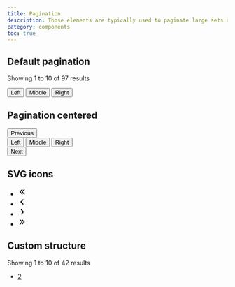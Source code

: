 ```yaml
---
title: Pagination
description: Those elements are typically used to paginate large sets of data divided into smaller parts called pages.
category: components
toc: true
---
```


## Default pagination

<Snippet lang="html">
  <nav class="pagination" aria-label="Pagination" 
    style="--xii-pagination-grid-template-columns: 1fr 1fr">
    <div class="left">
        <p>Showing 1 to 10 of 97 results</p>
    </div>
    <div class="right">
        <div class="btn-group separated" role="group" aria-label="Basic example">
          <button type="button" class="btn">Left</button>
          <button type="button" class="btn">Middle</button>
          <button type="button" class="btn">Right</button>
        </div>
    </div>
  </nav>
</Snippet>

## Pagination centered

<Snippet lang="html">
  <nav class="pagination" aria-label="Pagination" 
    style="--xii-pagination-grid-template-columns: 100px 1fr 100px">
    <div class="left">
      <button class="btn">Previous</button>
    </div>
    <div class="center">
      <div class="btn-group separated" role="group" aria-label="Basic example">
        <button type="button" class="btn">Left</button>
        <button type="button" class="btn">Middle</button>
        <button type="button" class="btn">Right</button>
      </div>
    </div>
    <div class="right">
      <button class="btn">Next</button>
    </div>
  </nav>
</Snippet>


## SVG icons

<Snippet>
  <nav aria-label="Page navigation">
      <ul class="pagination">
         <li class="item">
              <a href="#" class="link">
                  <svg viewBox="0 0 20 20" focusable="false" aria-hidden="true" width="20" height="20">
                      <g>
                          <path d="m9.979802,16a0.997,0.997 0 0 1 -0.707,-0.293l-5,-5a0.999,0.999 0 0 1 0,-1.414l5,-5a0.999,0.999 0 1 1 1.414,1.414l-4.293,4.293l4.293,4.293a0.999,0.999 0 0 1 -0.707,1.707z"></path>
                          <path d="m14.681362,16a0.997,0.997 0 0 1 -0.707,-0.293l-5,-5a0.999,0.999 0 0 1 0,-1.414l5,-5a0.999,0.999 0 1 1 1.414,1.414l-4.293,4.293l4.293,4.293a0.999,0.999 0 0 1 -0.707,1.707z"></path>
                      </g>
                  </svg>
              </a>
         </li>
         <li class="item">
              <a href="#" class="link">
                  <svg viewBox="0 0 20 20" focusable="false" aria-hidden="true" width="20" height="20">
                      <path d="M12 16a.997.997 0 0 1-.707-.293l-5-5a.999.999 0 0 1 0-1.414l5-5a.999.999 0 1 1 1.414 1.414L8.414 10l4.293 4.293A.999.999 0 0 1 12 16z"></path>
                  </svg>
              </a>
         </li>
         <li class="item">
              <a href="#" class="link">
                  <svg viewBox="0 0 20 20" focusable="false" aria-hidden="true" width="20" height="20">
                      <path d="M8 16a.999.999 0 0 1-.707-1.707L11.586 10 7.293 5.707a.999.999 0 1 1 1.414-1.414l5 5a.999.999 0 0 1 0 1.414l-5 5A.997.997 0 0 1 8 16z"></path>
                  </svg>
              </a>
         </li>
         <li class="item">
              <a href="#" class="link">
                  <svg viewBox="0 0 20 20" focusable="false" aria-hidden="true" width="20" height="20">
                      <g>
                          <path d="M9.7,4c0.3,0,0.5,0.1,0.7,0.3l5,5c0.4,0.4,0.4,1,0,1.4c0,0,0,0,0,0l-5,5c-0.4,0.4-1,0.4-1.4,0c-0.4-0.4-0.4-1,0-1.4l4.3-4.3L9,5.7c-0.4-0.4-0.4-1,0-1.4C9.2,4.1,9.4,4,9.7,4z"></path>
                          <path d="M5,4c0.3,0,0.5,0.1,0.7,0.3l5,5c0.4,0.4,0.4,1,0,1.4c0,0,0,0,0,0l-5,5c-0.4,0.4-1,0.4-1.4,0c-0.4-0.4-0.4-1,0-1.4L8.6,10L4.3,5.7c-0.4-0.4-0.4-1,0-1.4C4.5,4.1,4.7,4,5,4z"></path>
                      </g>
                  </svg>
              </a>
         </li>
      </ul>
  </nav>
</Snippet>

## Custom structure

<Snippet lang="html">
  <div class="flex align-items-center justify-content-between">
    <div>
      Showing 1 to 10 of 42 results
    </div>
    <div>
      <ul class="pagination">
        <li class="item">
          <a href="#" class="link">2</a>
        </li>
      </ul>
    </div>
  </div>
</Snippet>
